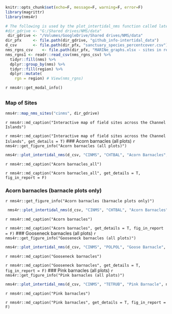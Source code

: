 
```r
knitr::opts_chunk$set(echo=F, message=F, warning=F, error=F)
library(magrittr)
library(nms4r)

# The following is used by the plot_intertidal_nms function called later
#dir_gdrive <- "G:/Shared drives/NMS/data"
 dir_gdrive <- "/Volumes/GoogleDrive/Shared drives/NMS/data"
dir_pfx     <- file.path(dir_gdrive, "github_info-intertidal_data")
d_csv       <- file.path(dir_pfx, "sanctuary_species_percentcover.csv")
nms_rgns_csv    <- file.path(dir_pfx, "MARINe_graphs.xlsx - sites in regions.csv")
nms_rgns1 <- readr::read_csv(nms_rgns_csv) %>% 
  tidyr::fill(nms) %>% 
  dplyr::group_by(nms) %>% 
  tidyr::fill(region) %>% 
  dplyr::mutate(
    rgn = region) # View(nms_rgns)
```

`r nms4r::get_modal_info()`

## {.tabset}

### Map of Sites

```r
nms4r::map_nms_sites("cinms", dir_gdrive)
```
`r nms4r::md_caption("Interactive map of field sites across the Channel Islands")`

`r nms4r::md_caption("Interactive map of field sites across the Channel Islands", get_details = T)`
### Acorn barnacles (all plots)
`r nms4r::get_figure_info("Acorn barnacles (all plots)")`
```r
nms4r::plot_intertidal_nms(d_csv, "CINMS", "CHTBAL", "Acorn Barnacles", nms_rgns1)
```
`r nms4r::md_caption("Acorn barnacles_all")`

`r nms4r::md_caption("Acorn barnacles_all", get_details = T, fig_in_report = F)`

### Acorn barnacles (barnacle plots only)
`r nms4r::get_figure_info("Acorn barnacles (barnacle plots only)")`
```r
 nms4r::plot_intertidal_nms(d_csv, "CINMS", "CHTBAL", "Acorn Barnacles",  nms_rgns1, c("balanus", "chthamalus_balanus"))
```
`r nms4r::md_caption("Acorn barnacles")`

`r nms4r::md_caption("Acorn barnacles", get_details = T, fig_in_report = F)`
### Gooseneck barnacles (all plots)
`r nms4r::get_figure_info("Gooseneck barnacles (all plots)")`
```r
nms4r::plot_intertidal_nms(d_csv, "CINMS", "POLPOL", "Goose Barnacle", nms_rgns1)
```
`r nms4r::md_caption("Gooseneck barnacles")`

`r nms4r::md_caption("Gooseneck barnacles", get_details = T, fig_in_report = F)`
### Pink barnacles (all plots)
`r nms4r::get_figure_info("Pink barnacles (all plots)")`
```r
nms4r::plot_intertidal_nms(d_csv, "CINMS", "TETRUB", "Pink Barnacle", nms_rgns1)
```
`r nms4r::md_caption("Pink barnacles")`

`r nms4r::md_caption("Pink barnacles", get_details = T, fig_in_report = F)`
